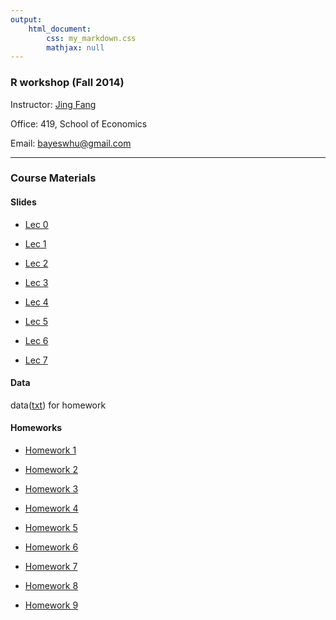 ```yaml
---
output: 
    html_document:
        css: my_markdown.css
        mathjax: null
---
```


### R workshop (Fall 2014)

Instructor: [Jing Fang](http://bayeswhu.github.io)

Office: 419, School of Economics

Email: [bayeswhu@gmail.com](bayeswhu@gmail.com)

-----

### Course Materials

#### Slides

- [Lec 0](r/Lec0.html)

- [Lec 1](r/Lec1.html)

- [Lec 2](r/Lec2.html)

- [Lec 3](r/Lec3.html)

- [Lec 4](r/Lec4.html)

- [Lec 5](r/Lec5.html)

- [Lec 6](r/Lec6.html)

- [Lec 7](r/Lec7.html)

#### Data

data([txt](r/data.zip)) for homework

#### Homeworks

- [Homework 1](r/CE1.html)

- [Homework 2](r/CE2.html)

- [Homework 3](r/CE3.html)

- [Homework 4](r/CE4.html)

- [Homework 5](r/CE5.html)

- [Homework 6](r/CE6.html)

- [Homework 7](r/CE7.html)

- [Homework 8](r/CE8.html)

- [Homework 9](r/CE9.html)